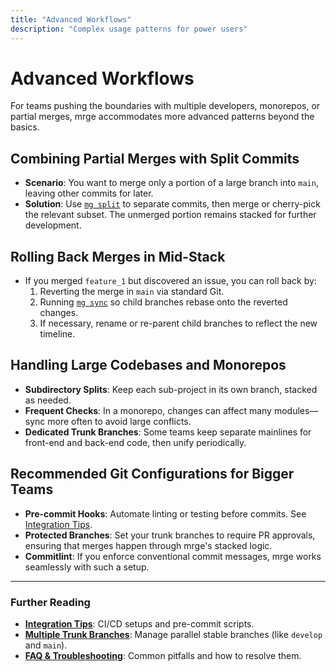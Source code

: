 ```yaml
---
title: "Advanced Workflows"
description: "Complex usage patterns for power users"
---
```


# Advanced Workflows

For teams pushing the boundaries with multiple developers, monorepos, or partial merges, mrge accommodates more advanced patterns beyond the basics.

## Combining Partial Merges with Split Commits

- **Scenario**: You want to merge only a portion of a large branch into `main`, leaving other commits for later.
- **Solution**: Use [`mg split`](/reference/mg-split) to separate commits, then merge or cherry-pick the relevant subset. The unmerged portion remains stacked for further development.

## Rolling Back Merges in Mid-Stack

- If you merged `feature_1` but discovered an issue, you can roll back by:
  1. Reverting the merge in `main` via standard Git.
  2. Running [`mg sync`](/reference/mg-sync) so child branches rebase onto the reverted changes.
  3. If necessary, rename or re-parent child branches to reflect the new timeline.

## Handling Large Codebases and Monorepos

- **Subdirectory Splits**: Keep each sub-project in its own branch, stacked as needed.
- **Frequent Checks**: In a monorepo, changes can affect many modules—sync more often to avoid large conflicts.
- **Dedicated Trunk Branches**: Some teams keep separate mainlines for front-end and back-end code, then unify periodically.

## Recommended Git Configurations for Bigger Teams

- **Pre-commit Hooks**: Automate linting or testing before commits. See [Integration Tips](/advanced/integration-tips).
- **Protected Branches**: Set your trunk branches to require PR approvals, ensuring that merges happen through mrge's stacked logic.
- **Commitlint**: If you enforce conventional commit messages, mrge works seamlessly with such a setup.

---

### Further Reading

- **[Integration Tips](/advanced/integration-tips)**: CI/CD setups and pre-commit scripts.
- **[Multiple Trunk Branches](/how-to-guides/multiple-trunk-branches)**: Manage parallel stable branches (like `develop` and `main`).
- **[FAQ & Troubleshooting](/faq-and-troubleshooting)**: Common pitfalls and how to resolve them.

